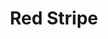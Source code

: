 ---
title: "Red Stripe"
meta_title: "Red Stripe craft"
description: "Craft de Red Stripe"
rank: "e"
draft: false
name: "Red Stripe"
recipe_img: "https://wiki.pokexgames.com/images/a/af/Red_Stripe.png"
level: 18
craft_time: 360
result: 1
value_npc: 1
ingredients:
  - name: "Female Ear"
    quantity: 7
    item_img: "https://wiki.pokexgames.com/images/c/c3/Female_Ear.png"
    value_npc: 1
  - name: "Bottle of Poison"
    quantity: 300
    item_img: "https://wiki.pokexgames.com/images/3/3b/Bottles_of_poison.png"
    value_npc: 1
  - name: "Style Point"
    quantity: 800
    item_img: "https://wiki.pokexgames.com/images/e/e0/Style_point.png"
    value_npc: 1
---